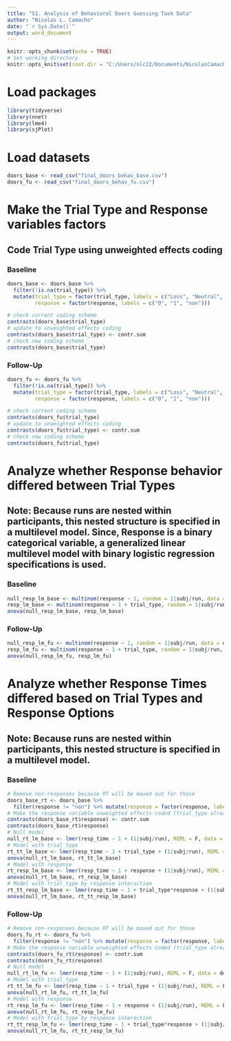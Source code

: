 ---
title: "S1. Analysis of Behavioral Doors Guessing Task Data"
author: "Nicolas L. Camacho"
date: "`r Sys.Date()`"
output: word_document
---

```{r setup, include=FALSE}
knitr::opts_chunk$set(echo = TRUE)
# Set working directory
knitr::opts_knit$set(root.dir = "C:/Users/nlc22/Documents/NicolasCamacho/fmri_reward/analysis_data")
```

# Load packages
```{r, message = FALSE, warning = FALSE}
library(tidyverse)
library(nnet)
library(lme4)
library(sjPlot)
```

# Load datasets
```{r, message = FALSE}
doors_base <- read_csv("final_doors_behav_base.csv")
doors_fu <- read_csv("final_doors_behav_fu.csv")
```

# Make the Trial Type and Response variables factors
## Code Trial Type using unweighted effects coding

### Baseline
```{r}
doors_base <- doors_base %>% 
  filter(!is.na(trial_type)) %>%
  mutate(trial_type = factor(trial_type, labels = c("Loss", "Neutral", "Reward")),
         response = factor(response, labels = c("0", "1", "non")))

# check current coding scheme
contrasts(doors_base$trial_type)
# update to unweighted effects coding
contrasts(doors_base$trial_type) <- contr.sum
# check new coding scheme
contrasts(doors_base$trial_type)
```

### Follow-Up
```{r}
doors_fu <- doors_fu %>% 
  filter(!is.na(trial_type)) %>%
  mutate(trial_type = factor(trial_type, labels = c("Loss", "Neutral", "Reward")),
         response = factor(response, labels = c("0", "1", "non")))

# check current coding scheme
contrasts(doors_fu$trial_type)
# update to unweighted effects coding
contrasts(doors_fu$trial_type) <- contr.sum
# check new coding scheme
contrasts(doors_fu$trial_type)
```

# Analyze whether Response behavior differed between Trial Types

## Note: Because runs are nested within participants, this nested structure is specified in a multilevel model. Since, Response is a binary categorical variable, a generalized linear multilevel model with binary logistic regression specifications is used.

### Baseline
```{r}
null_resp_lm_base <- multinom(response ~ 1, random = 1|subj/run, data = doors_base)
resp_lm_base <- multinom(response ~ 1 + trial_type, random = 1|subj/run, data = doors_base)
anova(null_resp_lm_base, resp_lm_base)
```

### Follow-Up
```{r}
null_resp_lm_fu <- multinom(response ~ 1, random = 1|subj/run, data = doors_fu)
resp_lm_fu <- multinom(response ~ 1 + trial_type, random = 1|subj/run, data = doors_fu)
anova(null_resp_lm_fu, resp_lm_fu)
```

# Analyze whether Response Times differed based on Trial Types and Response Options

## Note: Because runs are nested within participants, this nested structure is specified in a multilevel model.

### Baseline
```{r}
# Remove non-responses because RT will be maxed out for those
doors_base_rt <- doors_base %>% 
  filter(response != "non") %>% mutate(response = factor(response, labels = c("0", "1")))
# Make the response variable unweighted effects coded (trial_type already is)
contrasts(doors_base_rt$response) <- contr.sum
contrasts(doors_base_rt$response)
# Null model
null_rt_lm_base <- lmer(resp_time ~ 1 + (1|subj/run), REML = F, data = doors_base_rt)
# Model with trial_type
rt_tt_lm_base <- lmer(resp_time ~ 1 + trial_type + (1|subj/run), REML = F, data = doors_base_rt)
anova(null_rt_lm_base, rt_tt_lm_base)
# Model with response
rt_resp_lm_base <- lmer(resp_time ~ 1 + response + (1|subj/run), REML = F, data = doors_base_rt)
anova(null_rt_lm_base, rt_resp_lm_base)
# Model with trial_type by response interaction
rt_tt_resp_lm_base <- lmer(resp_time ~ 1 + trial_type*response + (1|subj/run), REML = F, data = doors_base_rt)
anova(null_rt_lm_base, rt_tt_resp_lm_base)
```

### Follow-Up
```{r}
# Remove non-responses because RT will be maxed out for those
doors_fu_rt <- doors_fu %>% 
  filter(response != "non") %>% mutate(response = factor(response, labels = c("0", "1")))
# Make the response variable unweighted effects coded (trial_type already is)
contrasts(doors_fu_rt$response) <- contr.sum
contrasts(doors_fu_rt$response)
# Null model
null_rt_lm_fu <- lmer(resp_time ~ 1 + (1|subj/run), REML = F, data = doors_fu_rt)
# Model with trial_type
rt_tt_lm_fu <- lmer(resp_time ~ 1 + trial_type + (1|subj/run), REML = F, data = doors_fu_rt)
anova(null_rt_lm_fu, rt_tt_lm_fu)
# Model with response
rt_resp_lm_fu <- lmer(resp_time ~ 1 + response + (1|subj/run), REML = F, data = doors_fu_rt)
anova(null_rt_lm_fu, rt_resp_lm_fu)
# Model with trial_type by response interaction
rt_tt_resp_lm_fu <- lmer(resp_time ~ 1 + trial_type*response + (1|subj/run), REML = F, data = doors_fu_rt)
anova(null_rt_lm_fu, rt_tt_resp_lm_fu)
```





